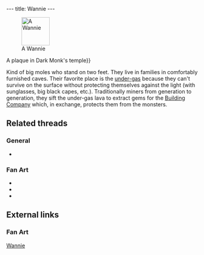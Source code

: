 ---
title: Wannie
---

{{twinsunica import}}[[Image:BlafardAnim.gif|right|thumb|74px|A Wannie]]

{{Quote
 |quote=Wannie representative. The race of the Wannies lives in the under-gas. They are the workers of the gem mine, from which gazogem is made. The mine is being run by the Building Company, under imperial supervision.
 |character=Dark Monk's temple{{!}}A plaque in Dark Monk's temple}}

Kind of big moles who stand on two feet. They live in families in comfortably furnished caves. Their favorite place is the [[under-gas]] because they can't survive on the surface without protecting themselves against the light (with sunglasses, big black capes, etc.). Traditionally miners from generation to generation, they sift the under-gas lava to extract gems for the [[Building Company]] which, in exchange, protects them from the monsters.

==Related threads==
===General===
* {{thread|id=4798|title=didier sent me this a while back}}

===Fan Art===
* {{post|id=267063|title=3D Franco guard and Wannie}}
* {{thread|id=2697|title=Old Fan Art}}
* {{thread|id=11780|title=DarkMonk-Art thread}}

==External links==
===Fan Art===
[http://www.deviantart.com/view/16452498/ Wannie]

[[Category:Wannies| ]]
[[Category:Wannie characters| ]]
[[Category:Wannie enemies| ]]